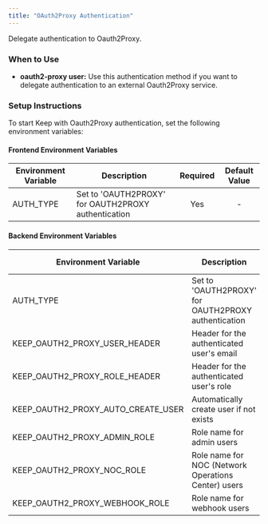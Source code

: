 ```yaml
---
title: "OAuth2Proxy Authentication"
---
```


Delegate authentication to Oauth2Proxy.


### When to Use

- **oauth2-proxy user:** Use this authentication method if you want to delegate authentication to an external Oauth2Proxy service.

### Setup Instructions

To start Keep with Oauth2Proxy authentication, set the following environment variables:

#### Frontend Environment Variables

| Environment Variable | Description | Required | Default Value |
|--------------------|-----------|:--------:|:-------------:|
| AUTH_TYPE | Set to 'OAUTH2PROXY' for OAUTH2PROXY authentication | Yes | - |

#### Backend Environment Variables

| Environment Variable | Description | Required | Default Value |
|--------------------|-----------|:--------:|:-------------:|
| AUTH_TYPE | Set to 'OAUTH2PROXY' for OAUTH2PROXY authentication | Yes | - |
| KEEP_OAUTH2_PROXY_USER_HEADER | Header for the authenticated user's email | Yes | x-forwarded-email |
| KEEP_OAUTH2_PROXY_ROLE_HEADER | Header for the authenticated user's role | Yes | x-forwarded-groups |
| KEEP_OAUTH2_PROXY_AUTO_CREATE_USER | Automatically create user if not exists | No | true |
| KEEP_OAUTH2_PROXY_ADMIN_ROLE | Role name for admin users | No | admin |
| KEEP_OAUTH2_PROXY_NOC_ROLE | Role name for NOC (Network Operations Center) users | No | noc |
| KEEP_OAUTH2_PROXY_WEBHOOK_ROLE | Role name for webhook users | No | webhook |
